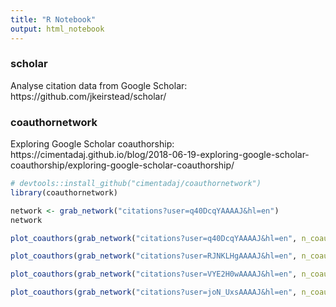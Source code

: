 ```yaml
---
title: "R Notebook"
output: html_notebook
---
```


### scholar
Analyse citation data from Google Scholar: https://github.com/jkeirstead/scholar/


### coauthornetwork
Exploring Google Scholar coauthorship: https://cimentadaj.github.io/blog/2018-06-19-exploring-google-scholar-coauthorship/exploring-google-scholar-coauthorship/

```r
# devtools::install_github("cimentadaj/coauthornetwork")
library(coauthornetwork)
```


```r
network <- grab_network("citations?user=q40DcqYAAAAJ&hl=en")
network
```



```r
plot_coauthors(grab_network("citations?user=q40DcqYAAAAJ&hl=en", n_coauthors = 15), size_labels = 2)

```


```r
plot_coauthors(grab_network("citations?user=RJNKLHgAAAAJ&hl=en", n_coauthors = 15), size_labels = 2)

```


```r
plot_coauthors(grab_network("citations?user=VYE2H0wAAAAJ&hl=en", n_coauthors = 15), size_labels = 3)

```


```r
plot_coauthors(grab_network("citations?user=joN_UxsAAAAJ&hl=en", n_coauthors = 15), size_labels = 1)

```

